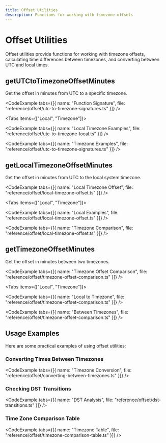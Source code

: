 ```yaml
---
title: Offset Utilities
description: Functions for working with timezone offsets
---
```



# Offset Utilities

Offset utilities provide functions for working with timezone offsets, calculating time differences between timezones, and converting between UTC and local times.

## getUTCtoTimezoneOffsetMinutes

Get the offset in minutes from UTC to a specific timezone.

<CodeExample tabs={[{ name: "Function Signature", file: "reference/offset/utc-to-timezone-signatures.ts" }]} />

<Tabs items={["Local", "Timezone"]}>
<Tab value="Local">

<CodeExample tabs={[{ name: "Local Timezone Examples", file: "reference/offset/utc-to-timezone-local.ts" }]} />

</Tab>
<Tab value="Timezone">

<CodeExample tabs={[{ name: "Timezone Examples", file: "reference/offset/utc-to-timezone-signatures.ts" }]} />

</Tab>
</Tabs>

## getLocalTimezoneOffsetMinutes

Get the offset in minutes from UTC to the local system timezone.

<CodeExample tabs={[{ name: "Local Timezone Offset", file: "reference/offset/local-timezone-offset.ts" }]} />

<Tabs items={["Local", "Timezone"]}>
<Tab value="Local">

<CodeExample tabs={[{ name: "Local Examples", file: "reference/offset/local-timezone-offset.ts" }]} />

</Tab>
<Tab value="Timezone">

<CodeExample tabs={[{ name: "Timezone Comparison", file: "reference/offset/local-timezone-offset.ts" }]} />

</Tab>
</Tabs>

## getTimezoneOffsetMinutes

Get the offset in minutes between two timezones.

<CodeExample tabs={[{ name: "Timezone Offset Comparison", file: "reference/offset/timezone-offset-comparison.ts" }]} />

<Tabs items={["Local", "Timezone"]}>
<Tab value="Local">

<CodeExample tabs={[{ name: "Local to Timezone", file: "reference/offset/timezone-offset-comparison.ts" }]} />

</Tab>
<Tab value="Timezone">

<CodeExample tabs={[{ name: "Between Timezones", file: "reference/offset/timezone-offset-comparison.ts" }]} />

</Tab>
</Tabs>

## Usage Examples

Here are some practical examples of using offset utilities:

### Converting Times Between Timezones

<CodeExample tabs={[{ name: "Timezone Conversion", file: "reference/offset/converting-between-timezones.ts" }]} />

### Checking DST Transitions

<CodeExample tabs={[{ name: "DST Analysis", file: "reference/offset/dst-transitions.ts" }]} />

### Time Zone Comparison Table

<CodeExample tabs={[{ name: "Timezone Table", file: "reference/offset/timezone-comparison-table.ts" }]} /> 